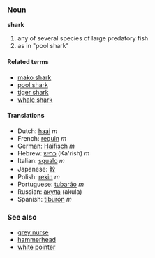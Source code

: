 ===Noun===
'''shark'''

# any of several species of large predatory fish
# as in "pool shark"<!-- please insert real def -->

====Related terms====
*[[mako shark]]
*[[pool shark]]
*[[tiger shark]]
*[[whale shark]]

====Translations====
*Dutch: [[haai]] ''m''
*French: [[requin]] ''m''
*German: [[Haifisch]] ''m''
*Hebrew: [[כריש]] (Ka'rish) ''m''
*Italian: [[squalo]] ''m''
*Japanese: [[鮫]]
*Polish: [[rekin]] ''m''
*Portuguese: [[tubarão]] ''m''
*Russian: [[акула]] (akula)
*Spanish: [[tiburón]] ''m''

===See also===
*[[grey nurse]]
*[[hammerhead]]
*[[white pointer]]